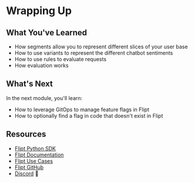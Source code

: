 # Wrapping Up

## What You've Learned

- How segments allow you to represent different slices of your user base
- How to use variants to represent the different chatbot sentiments
- How to use rules to evaluate requests
- How evaluation works

## What's Next

In the next module, you'll learn:

- How to leverage GitOps to manage feature flags in Flipt
- How to optionally find a flag in code that doesn't exist in Flipt

## Resources

- [Flipt Python SDK](https://github.com/flipt-io/flipt-python)
- [Flipt Documentation](https://www.flipt.io/docs)
- [Flipt Use Cases](https://www.flipt.io/docs/usecases)
- [Flipt GitHub](https://github.com/flipt-io/flipt)
- [Discord](https://www.flipt.io/discord) 👾
